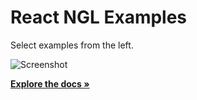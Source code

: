 
<Meta title="Welcome" />

# React NGL Examples

Select examples from the left.

![Screenshot](https://raw.githubusercontent.com/gky360/react-ngl/master/images/screenshot.png)

[**Explore the docs »**](https://github.com/gky360/react-ngl)
